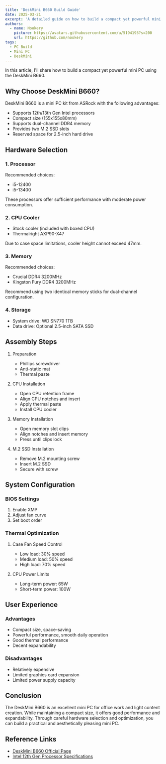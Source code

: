 ```yaml
---
title: 'DeskMini B660 Build Guide'
date: 2025-03-21
excerpt: 'A detailed guide on how to build a compact yet powerful mini PC using the DeskMini B660, including hardware selection, assembly steps, and system configuration.'
authors:
  - name: Nookery
    picture: https://avatars.githubusercontent.com/u/5194193?s=200
    url: https://github.com/nookery
tags:
  - PC Build
  - Mini PC
  - DeskMini
---
```


In this article, I'll share how to build a compact yet powerful mini PC using the DeskMini B660.

## Why Choose DeskMini B660?

DeskMini B660 is a mini PC kit from ASRock with the following advantages:

- Supports 12th/13th Gen Intel processors
- Compact size (155x155x80mm)
- Supports dual-channel DDR4 memory
- Provides two M.2 SSD slots
- Reserved space for 2.5-inch hard drive

## Hardware Selection

### 1. Processor

Recommended choices:
- i5-12400
- i5-13400

These processors offer sufficient performance with moderate power consumption.

### 2. CPU Cooler

- Stock cooler (included with boxed CPU)
- Thermalright AXP90-X47

Due to case space limitations, cooler height cannot exceed 47mm.

### 3. Memory

Recommended choices:
- Crucial DDR4 3200MHz
- Kingston Fury DDR4 3200MHz

Recommend using two identical memory sticks for dual-channel configuration.

### 4. Storage

- System drive: WD SN770 1TB
- Data drive: Optional 2.5-inch SATA SSD

## Assembly Steps

1. Preparation
   - Phillips screwdriver
   - Anti-static mat
   - Thermal paste

2. CPU Installation
   - Open CPU retention frame
   - Align CPU notches and insert
   - Apply thermal paste
   - Install CPU cooler

3. Memory Installation
   - Open memory slot clips
   - Align notches and insert memory
   - Press until clips lock

4. M.2 SSD Installation
   - Remove M.2 mounting screw
   - Insert M.2 SSD
   - Secure with screw

## System Configuration

### BIOS Settings

1. Enable XMP
2. Adjust fan curve
3. Set boot order

### Thermal Optimization

1. Case Fan Speed Control
   - Low load: 30% speed
   - Medium load: 50% speed
   - High load: 70% speed

2. CPU Power Limits
   - Long-term power: 65W
   - Short-term power: 100W

## User Experience

### Advantages

- Compact size, space-saving
- Powerful performance, smooth daily operation
- Good thermal performance
- Decent expandability

### Disadvantages

- Relatively expensive
- Limited graphics card expansion
- Limited power supply capacity

## Conclusion

The DeskMini B660 is an excellent mini PC for office work and light content creation. While maintaining a compact size, it offers good performance and expandability. Through careful hardware selection and optimization, you can build a practical and aesthetically pleasing mini PC.

## Reference Links

- [DeskMini B660 Official Page](https://www.asrock.com/nettop/Intel/DeskMini%20B660%20Series/)
- [Intel 12th Gen Processor Specifications](https://www.intel.com/content/www/us/en/products/details/processors/core/i5.html) 